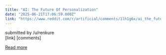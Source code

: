```yaml
---
title: "AI: The Future Of Personalization"
date: "2025-06-21T17:06:59.000Z"
link: "https://www.reddit.com/r/artificial/comments/1lh1g6x/ai_the_future_of_personalization/"
---
```


submitted by    /u/renkure  
 [link]   [comments]

[Read more](https://www.reddit.com/r/artificial/comments/1lh1g6x/ai_the_future_of_personalization/)
